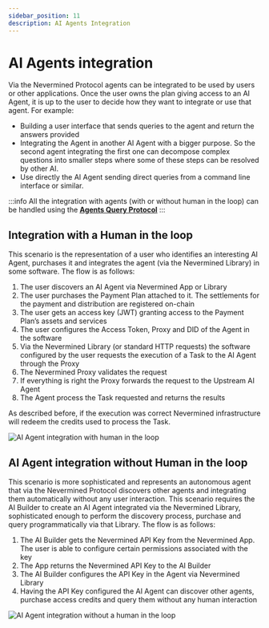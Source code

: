 ```yaml
---
sidebar_position: 11
description: AI Agents Integration
---
```


# AI Agents integration

Via the Nevermined Protocol agents can be integrated to be used by users or other applications. Once the user owns the plan giving access to an AI Agent, it is up to the user to decide how they want to integrate or use that agent. For example:

- Building a user interface that sends queries to the agent and return the answers provided
- Integrating the Agent in another AI Agent with a bigger purpose. So the second agent integrating the first one can decompose complex questions into smaller steps where some of these steps can be resolved by other AI.
- Use directly the AI Agent sending direct queries from a command line interface or similar.

:::info
All the integration with agents (with or without human in the loop) can be handled using the <u>**[Agents Query Protocol](query-protocol)**</u>
:::

## Integration with a Human in the loop

This scenario is the representation of a user who identifies an interesting AI Agent, purchases it and integrates the agent (via the Nevermined Library) in some software. The flow is as follows:

1. The user discovers an AI Agent via Nevermined App or Library
2. The user purchases the Payment Plan attached to it. The settlements for the payment and distribution are registered on-chain
3. The user gets an access key (JWT) granting access to the Payment Plan’s assets and services
4. The user configures the Access Token, Proxy and DID of the Agent in the software
5. Via the Nevermined Library (or standard HTTP requests) the software configured by the user requests the execution of a Task to the AI Agent through the Proxy
6. The Nevermined Proxy validates the request
7. If everything is right the Proxy forwards the request to the Upstream AI Agent
8. The Agent process the Task requested and returns the results

As described before, if the execution was correct Nevermined infrastructure will redeem the credits used to process the Task.

![AI Agent integration with human in the loop](images/integration_human.png)

## AI Agent integration without Human in the loop

This scenario is more sophisticated and represents an autonomous agent that via the Nevermined Protocol discovers other agents and integrating them automatically without any user interaction. This scenario requires the AI Builder to create an AI Agent integrated via the Nevermined Library, sophisticated enough to perform the discovery process, purchase and query programmatically via that Library. The flow is as follows:

1. The AI Builder gets the Nevermined API Key from the Nevermined App. The user is able to configure certain permissions associated with the key
2. The App returns the Nevermined API Key to the AI Builder
3. The AI Builder configures the API Key in the Agent via Nevermined Library
4. Having the API Key configured the AI Agent can discover other agents, purchase access credits and query them without any human interaction

![AI Agent integration without a human in the loop](images/integration_without_human.png)

